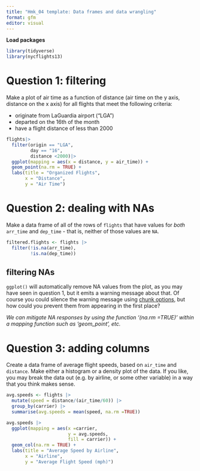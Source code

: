 ```yaml
---
title: "Hmk_04 template: Data frames and data wrangling"
format: gfm
editor: visual
---
```


**Load packages**

```r
library(tidyverse)
library(nycflights13)

```

# Question 1: filtering

Make a plot of air time as a function of distance (air time on the y axis, distance on the x axis) for all flights that meet the following criteria:

-   originate from LaGuardia airport ("LGA")
-   departed on the 16th of the month
-   have a flight distance of less than 2000

```r
flights|>
  filter(origin == "LGA",
         day == "16",
         distance <2000)|>
  ggplot(mapping = aes(x = distance, y = air_time)) + 
  geom_point(na.rm = TRUE) + 
  labs(title = "Organized Flights",
       x = "Distance",
       y = "Air Time")
```

# Question 2: dealing with NAs

Make a data frame of all of the rows of `flights` that have values for *both* `arr_time` and `dep_time` - that is, neither of those values are `NA`.

```r
filtered.flights <- flights |>
  filter(!is.na(arr_time),
         !is.na(dep_time))
```

## filtering NAs

`ggplot()` will automatically remove NA values from the plot, as you may have seen in question 1, but it emits a warning message about that. Of course you could silence the warning message using [chunk options](https://bookdown.org/yihui/rmarkdown-cookbook/chunk-options.html), but how could you prevent them from appearing in the first place?

*We can mitigate NA responses by using the function '(na.rm =TRUE)' within a mapping function such as 'geom_point', etc.*

# Question 3: adding columns

Create a data frame of average flight speeds, based on `air_time` and `distance`. Make either a histogram or a density plot of the data. If you like, you may break the data out (e.g. by airline, or some other variable) in a way that you think makes sense.

```r
avg.speeds <- flights |>
  mutate(speed = distance/(air_time/60)) |>
  group_by(carrier) |>
  summarise(avg.speeds = mean(speed, na.rm =TRUE))

avg.speeds |>
  ggplot(mapping = aes(x =carrier,
                       y = avg.speeds, 
                       fill = carrier)) + 
  geom_col(na.rm = TRUE) + 
  labs(title = "Average Speed by Airline",
       x = "Airline",
       y = "Average Flight Speed (mph)")
```

